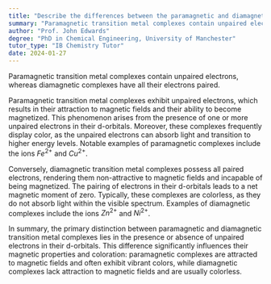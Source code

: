 ```yaml
---
title: "Describe the differences between the paramagnetic and diamagnetic transition metal complexes"
summary: "Paramagnetic transition metal complexes contain unpaired electrons, making them attracted to magnetic fields, whereas diamagnetic complexes have all electrons paired and are not attracted to magnetic fields."
author: "Prof. John Edwards"
degree: "PhD in Chemical Engineering, University of Manchester"
tutor_type: "IB Chemistry Tutor"
date: 2024-01-27
---
```


Paramagnetic transition metal complexes contain unpaired electrons, whereas diamagnetic complexes have all their electrons paired.

Paramagnetic transition metal complexes exhibit unpaired electrons, which results in their attraction to magnetic fields and their ability to become magnetized. This phenomenon arises from the presence of one or more unpaired electrons in their d-orbitals. Moreover, these complexes frequently display color, as the unpaired electrons can absorb light and transition to higher energy levels. Notable examples of paramagnetic complexes include the ions $Fe^{2+}$ and $Cu^{2+}$.

Conversely, diamagnetic transition metal complexes possess all paired electrons, rendering them non-attractive to magnetic fields and incapable of being magnetized. The pairing of electrons in their d-orbitals leads to a net magnetic moment of zero. Typically, these complexes are colorless, as they do not absorb light within the visible spectrum. Examples of diamagnetic complexes include the ions $Zn^{2+}$ and $Ni^{2+}$.

In summary, the primary distinction between paramagnetic and diamagnetic transition metal complexes lies in the presence or absence of unpaired electrons in their d-orbitals. This difference significantly influences their magnetic properties and coloration: paramagnetic complexes are attracted to magnetic fields and often exhibit vibrant colors, while diamagnetic complexes lack attraction to magnetic fields and are usually colorless.
    